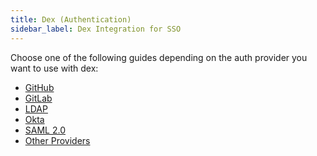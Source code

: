 ```yaml
---
title: Dex (Authentication)
sidebar_label: Dex Integration for SSO
---
```


Choose one of the following guides depending on the auth provider you want to use with dex:
- [GitHub](../auth/sso/github.mdx)
- [GitLab](../auth/sso/gitlab.mdx)
- [LDAP](../auth/sso/ldap.mdx)
- [Okta](../auth/sso/okta.mdx)
- [SAML 2.0](../auth/sso/saml.mdx)
- [Other Providers](../auth/sso/others.mdx)
